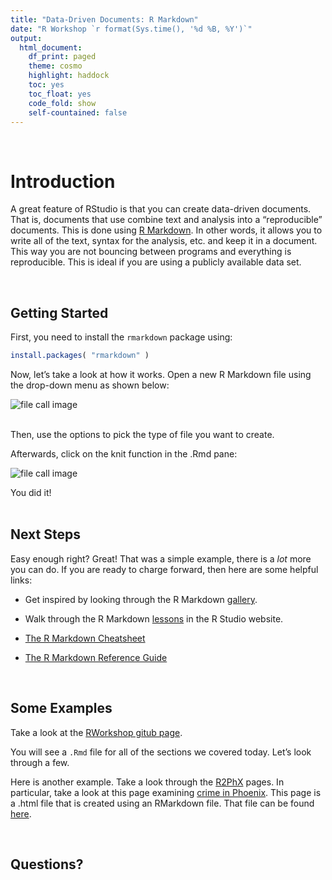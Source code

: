 ```yaml
---
title: "Data-Driven Documents: R Markdown"
date: "R Workshop `r format(Sys.time(), '%d %B, %Y')`"
output: 
  html_document:
    df_print: paged
    theme: cosmo
    highlight: haddock
    toc: yes
    toc_float: yes
    code_fold: show
    self-countained: false
---
```


<br>

# **Introduction**  
A great feature of RStudio is that you can create data-driven documents. That is, documents that use combine text and analysis into a "reproducible" documents. This is done using [R Markdown](https://rmarkdown.rstudio.com/). In other words, it allows you to write all of the text, syntax for the analysis, etc. and keep it in a document. This way you are not bouncing between programs and everything is reproducible. This is ideal if you are using a publicly available data set.

<br>

## **Getting Started**  
First, you need to install the `rmarkdown` package using:  

```r
install.packages( "rmarkdown" )
```

Now, let's take a look at how it works. Open a new R Markdown file using the drop-down menu as shown below:  

![file call image](_images/markdown_file_pic.png)  
<br>

Then, use the options to pick the type of file you want to create.

Afterwards, click on the knit function in the .Rmd pane:  

![file call image](_images/knit_pic.png) 
<br>

You did it!  
<br>

## **Next Steps**  
Easy enough right? Great! That was a simple example, there is a *lot* more you can do. If you are ready to charge forward, then here are some helpful links:  

  * Get inspired by looking through the R Markdown [gallery](https://rmarkdown.rstudio.com/gallery.html).  

  * Walk through the R Markdown [lessons](https://rmarkdown.rstudio.com/lesson-1.html) in the R Studio website.

  * [The R Markdown Cheatsheet](https://www.rstudio.com/wp-content/uploads/2016/03/rmarkdown-cheatsheet-2.0.pdf?_ga=2.20453179.2030628553.1595556878-981053003.1531765846)  
  
  * [The R Markdown Reference Guide](https://www.rstudio.com/wp-content/uploads/2015/03/rmarkdown-reference.pdf?_ga=2.89551512.2030628553.1595556878-981053003.1531765846)  

<br>

## **Some Examples**  
Take a look at the [RWorkshop gitub page](https://github.com/jacobtnyoung/RWorkshop).  

You will see a `.Rmd` file for all of the sections we covered today. Let's look through a few.  

Here is another example. Take a look through the [R2PhX](https://jacobtnyoung.github.io/R2PhX/) pages. In particular, take a look at this page examining [crime in Phoenix](https://jacobtnyoung.github.io/R2PhX/projects/PHXcrime_trends.html). This page is a .html file that is created using an RMarkdown file. That file can be found [here](https://github.com/jacobtnyoung/R2PhX/blob/master/projects/PHXcrime_trends.Rmd).

<br>

## **Questions?**  